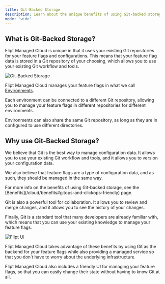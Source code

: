 ```yaml
---
title: Git-Backed Storage
description: Learn about the unique benefits of using Git-backed storage with Flipt Managed Cloud
mode: "wide"
---
```


## What is Git-Backed Storage?

Flipt Managed Cloud is unique in that it uses your existing Git repositories for your feature flags and configurations. This means that your feature flag data is stored in a Git repository of your choosing, which allows you to use your existing Git workflow and tools.

![Git-Backed Storage](/images/cloud/features/git/feature-flag-in-repository.png)

Flipt Managed Cloud manages your feature flags in what we call [Environments](/cloud/concepts#environments).

Each environment can be connected to a different Git repository, allowing you to manage your feature flags in different repositories for different environments.

<Tip>
  Environments can also share the same Git repository, as long as they are in
  configured to use different directories.
</Tip>

## Why use Git-Backed Storage?

We believe that Git is the best way to manage configuration data. It allows you to use your existing Git workflow and tools, and it allows you to version your configuration data.

We also believe that feature flags are a type of configuration data, and as such, they should be managed in the same way.

<Note>
  For more info on the benefits of using Git-backed storage, see the
  [Benefits](/cloud/benefits#gitops-and-clickops-friendly) page.
</Note>

Git is also a powerful tool for collaboration. It allows you to review and merge changes, and it allows you to see the history of your changes.

Finally, Git is a standard tool that many developers are already familiar with, which means that you can use your existing knowledge to manage your feature flags.

![Flipt UI](/images/cloud/features/git/feature-flag-in-ui.png)

Flipt Managed Cloud takes advantage of these benefits by using Git as the backend for your feature flags while also providing a managed service so that you don't have to worry about the underlying infrastructure.

Flipt Managed Cloud also includes a friendly UI for managing your feature flags, so that you can easily change their state without having to know Git at all.

